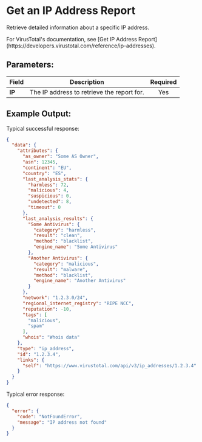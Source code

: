 
# Get an IP Address Report

Retrieve detailed information about a specific IP address.

<Callout type="info">
	For VirusTotal's documentation, see [Get IP Address Report](https://developers.virustotal.com/reference/ip-addresses).
</Callout>

## Parameters:

| Field       | Description                                                                       | Required |
| ----------- | --------------------------------------------------------------------------------- | :------: |
| **IP**      | The IP address to retrieve the report for.                                        |   Yes    |


## Example Output:

Typical successful response:

```json
{
  "data": {
    "attributes": {
      "as_owner": "Some AS Owner",
      "asn": 12345,
      "continent": "EU",
      "country": "ES",
      "last_analysis_stats": {
        "harmless": 72,
        "malicious": 4,
        "suspicious": 0,
        "undetected": 8,
        "timeout": 0
      },
      "last_analysis_results": {
        "Some Antivirus": {
          "category": "harmless",
          "result": "clean",
          "method": "blacklist",
          "engine_name": "Some Antivirus"
        },
        "Another Antivirus": {
          "category": "malicious",
          "result": "malware",
          "method": "blacklist",
          "engine_name": "Another Antivirus"
        }
      },
      "network": "1.2.3.0/24",
      "regional_internet_registry": "RIPE NCC",
      "reputation": -10,
      "tags": [
        "malicious",
        "spam"
      ],
      "whois": "Whois data"
    },
    "type": "ip_address",
    "id": "1.2.3.4",
    "links": {
      "self": "https://www.virustotal.com/api/v3/ip_addresses/1.2.3.4"
    }
  }
}
```

Typical error response:
```json
{
  "error": {
    "code": "NotFoundError",
    "message": "IP address not found"
  }
}
```
